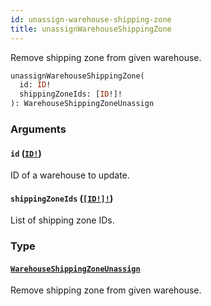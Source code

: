 ```yaml
---
id: unassign-warehouse-shipping-zone
title: unassignWarehouseShippingZone
---
```


Remove shipping zone from given warehouse.

```graphql
unassignWarehouseShippingZone(
  id: ID!
  shippingZoneIds: [ID!]!
): WarehouseShippingZoneUnassign

```

### Arguments

#### `id` ([`ID!`](../../../developer/api-reference/scalars/id))

ID of a warehouse to update.

#### `shippingZoneIds` ([`[ID!]!`](../../../developer/api-reference/scalars/id))

List of shipping zone IDs.

### Type

#### [`WarehouseShippingZoneUnassign`](../../../developer/api-reference/objects/warehouse-shipping-zone-unassign)

Remove shipping zone from given warehouse.
